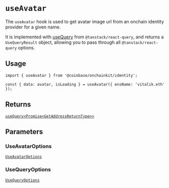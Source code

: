 # `useAvatar`

The `useAvatar` hook is used to get avatar image url from an onchain identity
provider for a given name.

It is implemented with [useQuery](https://tanstack.com/query/latest/docs/framework/react/reference/useQuery) from `@tanstack/react-query`, and returns a `UseQueryResult` object, allowing you to pass through all `@tanstack/react-query` options.

## Usage

```tsx twoslash
import { useAvatar } from '@coinbase/onchainkit/identity';

const { data: avatar, isLoading } = useAvatar({ ensName: 'vitalik.eth' });
```

## Returns

[`useQuery<Promise<GetAddressReturnType>>`](/builderkits/onchainkit/identity/types#getaddressreturntype)

## Parameters

### UseAvatarOptions

[`UseAvatarOptions`](/builderkits/onchainkit/identity/types#useavataroptions)

### UseQueryOptions

[`UseQueryOptions`](/builderkits/onchainkit/identity/types#usequeryoptions)
